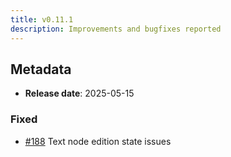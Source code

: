 ```yaml
---
title: v0.11.1
description: Improvements and bugfixes reported
---
```


## Metadata

- **Release date**: 2025-05-15

### Fixed

- [#188](https://github.com/InditexTech/weavejs/issues/188) Text node edition state issues
